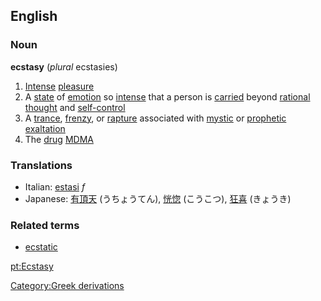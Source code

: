 ==English==
===Noun===
{{wikipedia}}
'''ecstasy''' (''plural'' ecstasies)
#[[Intense]] [[pleasure]]
#A [[state]] of [[emotion]] so [[intense]] that a person is [[carried]] beyond [[rational]] [[thought]] and [[self-control]]
#A [[trance]], [[frenzy]], or [[rapture]] associated with [[mystic]] or [[prophetic]] [[exaltation]]
#The [[drug]] [[MDMA]]

===Translations===
*Italian: [[estasi]] ''f''
*Japanese: [[有頂天]] (うちょうてん), [[恍惚]] (こうこつ), [[狂喜]] (きょうき)

===Related terms===
*[[ecstatic]]

[[Category:Greek derivations]]
[[pt:Ecstasy]]